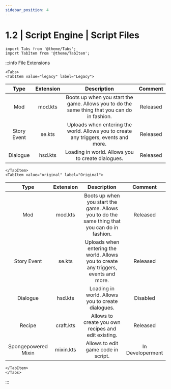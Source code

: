 ```yaml
---
sidebar_position: 4
---
```


# 1.2 | Script Engine | Script Files

```mdx-code-block
import Tabs from '@theme/Tabs';
import TabItem from '@theme/TabItem';
```

:::info File Extensions
```mdx-code-block
<Tabs>
<TabItem value="legacy" label="Legacy">
```
|        Type         | Extension  |                                          Description                                          |     Comment      |
|:-------------------:|:----------:|:---------------------------------------------------------------------------------------------:|:----------------:|
|         Mod         |  mod.kts   | Boots up when you start the game. Allows you to do the same thing that you can do in fashion. |     Released     |
|     Story Event     |   se.kts   |     Uploads when entering the world. Allows you to create any triggers, events and more.      |     Released     |
|      Dialogue       |  hsd.kts   |                       Loading in world. Allows you to create dialogues.                       |     Released     |
```mdx-code-block
</TabItem>
<TabItem value="original" label="Original">
```
|        Type         | Extension |                                          Description                                          |     Comment      |
|:-------------------:|:---------:|:---------------------------------------------------------------------------------------------:|:----------------:|
|         Mod         |  mod.kts  | Boots up when you start the game. Allows you to do the same thing that you can do in fashion. |     Released     |
|     Story Event     |  se.kts   |     Uploads when entering the world. Allows you to create any triggers, events and more.      |     Released     |
|      Dialogue       |  hsd.kts  |                       Loading in world. Allows you to create dialogues.                       |     Disabled     |
|       Recipe        | craft.kts |                      Allows to create you own recipes and edit existing.                      |     Released     |
| Spongepowered Mixin | mixin.kts |                              Allows to edit game code in script.                              | In Developerment |
```mdx-code-block
</TabItem>
</Tabs>
```
:::